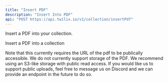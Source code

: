 ```yaml
---
title: "Insert PDF"
description: "Insert Into PDF"
api: "POST https://api.twilix.io/v1/collection/insertPdf"
---
```


Insert a PDF into your collection.

<Snippet file="param-collection.mdx" />

<ParamField body="url" type="string">
  Insert a PDF into a collection
</ParamField>

<Note>Note that this currently requires the URL of the pdf to be publically accessible. We do not currently support storage of the PDF. 
We recommend using an S3-like storage with public read access. If you would like us to support public uploads, feel free to message us on
Discord and we can provide an endpoint in the future to do so.
</Note>

<Snippet file="header-application-type.mdx" />
